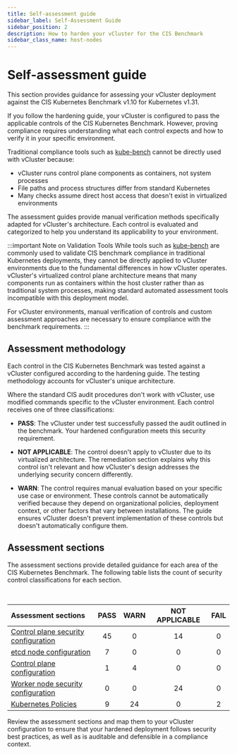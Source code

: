 ```yaml
---
title: Self-assessment guide
sidebar_label: Self-Assessment Guide
sidebar_position: 2
description: How to harden your vCluster for the CIS Benchmark
sidebar_class_name: host-nodes 
---
```



# Self-assessment guide 

<!--vale off-->

This section provides guidance for assessing your vCluster deployment against the CIS Kubernetes Benchmark v1.10 for Kubernetes v1.31.

If you follow the hardening guide, your vCluster is configured to pass the applicable controls of the CIS Kubernetes Benchmark. However, proving compliance requires understanding what each control expects and how to verify it in your specific environment.

Traditional compliance tools such as [kube-bench](https://github.com/aquasecurity/kube-bench) cannot be directly used with vCluster because:
- vCluster runs control plane components as containers, not system processes
- File paths and process structures differ from standard Kubernetes
- Many checks assume direct host access that doesn't exist in virtualized environments

The assessment guides provide manual verification methods specifically adapted for vCluster's architecture. Each control is evaluated and categorized to help you understand its applicability to your environment.

:::important Note on Validation Tools
While tools such as [kube-bench](https://github.com/aquasecurity/kube-bench) are commonly used to validate CIS benchmark compliance in traditional Kubernetes deployments, they cannot be directly applied to vCluster environments due to the fundamental differences in how vCluster operates. vCluster's virtualized control plane architecture means that many components run as containers within the host cluster rather than as traditional system processes, making standard automated assessment tools incompatible with this deployment model.

For vCluster environments, manual verification of controls and custom assessment approaches are necessary to ensure compliance with the benchmark requirements.
:::


## Assessment methodology

Each control in the CIS Kubernetes Benchmark was tested against a vCluster configured according to the hardening guide. The testing methodology accounts for vCluster's unique architecture.

Where the standard CIS audit procedures don't work with vCluster, use modified commands specific to the vCluster environment. Each control receives one of three classifications:

- **PASS**: The vCluster under test successfully passed the audit outlined in the benchmark. Your hardened configuration meets this security requirement.

- **NOT APPLICABLE**: The control doesn't apply to vCluster due to its virtualized architecture. The remediation section explains why this control isn't relevant and how vCluster's design addresses the underlying security concern differently.

- **WARN**: The control requires manual evaluation based on your specific use case or environment. These controls cannot be automatically verified because they depend on organizational policies, deployment context, or other factors that vary between installations. The guide ensures vCluster doesn't prevent implementation of these controls but doesn't automatically configure them.


## Assessment sections

The assessment sections provide detailed guidance for each area of the CIS Kubernetes Benchmark. The following table lists the count of security control classifications for each section.

<br />

| Assessment sections                                |  PASS  |  WARN  | NOT APPLICABLE  |  FAIL  |
|:---------------------------------------------------|:------:|:------:|:---------------:|:------:|
| [Control plane security configuration](./control-plane-components) |  45 |   0  |  14  |  0  |
| [etcd node configuration](./etcd)                  |   7    |   0    |        0        |  0  |
| [Control plane configuration](./control-plane)     |   1    |   4    |        0        |  0  |
| [Worker node security configuration](./worker-node)|   0    |   0    |       24        |  0  |
| [Kubernetes Policies](./policies)                  |   9    |  24    |        0        |  2  |

Review the assessment sections and map them to your vCluster configuration to ensure that your hardened deployment follows security best practices, as well as is auditable and defensible in a compliance context.